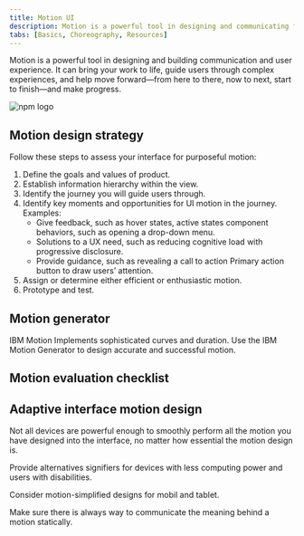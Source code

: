```yaml
---
title: Motion UI
description: Motion is a powerful tool in designing and communicating for user experience. It brings your work to life, and guides users through complex experiences.
tabs: [Basics, Choreography, Resources]
---
```



<PageDescription>

Motion is a powerful tool in designing and building communication and user
experience. It can bring your work to life, guide users through complex
experiences, and help move forward—from here to there, now to next, start to
finish—and make progress.

</PageDescription>

<Row className="resource-card-group">
<Column colMd={4} colLg={4} noGutterSm>
<ResourceCard
  subTitle="IBM Motion Package"
  href="http://npmjs.com/package/@carbon/motion"
>

![npm logo](../images/npm.png)

</ResourceCard>

</Column>
  <Column colMd={4} colLg={4} noGutterSm>
    <ResourceCard
      subTitle="Motion Generator"
      href="https://ibm.github.io/motion/"
    />
  </Column>
</Row>

## Motion design strategy

Follow these steps to assess your interface for purposeful motion:

1. Define the goals and values of product.
1. Establish information hierarchy within the view.
1. Identify the journey you will guide users through.
1. Identify key moments and opportunities for UI motion in the journey. Examples:
   - Give feedback, such as hover states, active states component behaviors, such as opening a drop-down menu.
   - Solutions to a UX need, such as reducing cognitive load with progressive disclosure.
   - Provide guidance, such as revealing a call to action Primary action button to draw users’ attention.
1. Assign or determine either efficient or enthusiastic motion.
1. Prototype and test.

## Motion generator

IBM Motion Implements sophisticated curves and duration. Use the IBM Motion Generator to design accurate and successful motion.

## Motion evaluation checklist

<MotionChecklist />

## Adaptive interface motion design

Not all devices are powerful enough to smoothly perform all the motion you have designed into the interface, no matter how essential the motion design is.

Provide alternatives signifiers for devices with less computing power and users with disabilities.

Consider motion-simplified designs for mobil and tablet.

Make sure there is always way to communicate the meaning behind a motion statically.
